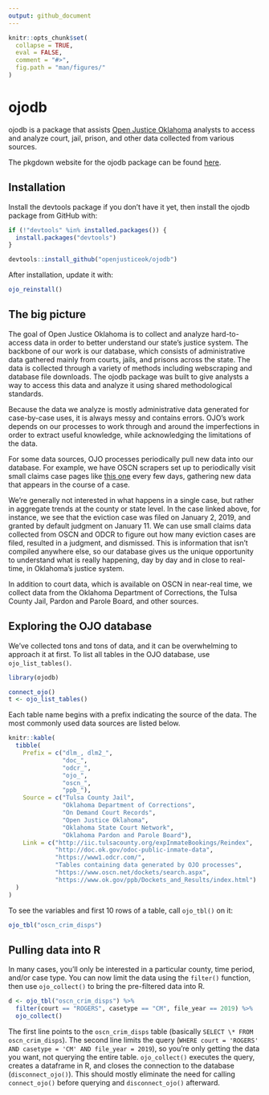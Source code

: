 ```yaml
---
output: github_document
---
```


<!-- README.md is generated from README.Rmd. Please edit that file -->

```r
knitr::opts_chunk$set(
  collapse = TRUE,
  eval = FALSE,
  comment = "#>",
  fig.path = "man/figures/"
)
```

# ojodb

ojodb is a package that assists [Open Justice Oklahoma](https://openjustice.okpolicy.org/) analysts to access and analyze court, jail, prison, and other data collected from various sources.

The pkgdown website for the ojodb package can be found [here](https://openjusticeok.github.io/ojodb/).

## Installation

Install the devtools package if you don't have it yet, then install the ojodb package from GitHub with:

```r
if (!"devtools" %in% installed.packages()) {
  install.packages("devtools")
}

devtools::install_github("openjusticeok/ojodb")
```

After installation, update it with:

```r
ojo_reinstall()
```

## The big picture

The goal of Open Justice Oklahoma is to collect and analyze hard-to-access data in order to better understand our state's justice system. The backbone of our work is our database, which consists of administrative data gathered mainly from courts, jails, and prisons across the state. The data is collected through a variety of methods including webscraping and database file downloads. The ojodb package was built to give analysts a way to access this data and analyze it using shared methodological standards.

Because the data we analyze is mostly administrative data generated for case-by-case uses, it is always messy and contains errors. OJO's work depends on our processes to work through and around the imperfections in order to extract useful knowledge, while acknowledging the limitations of the data.

For some data sources, OJO processes periodically pull new data into our database. For example, we have OSCN scrapers set up to periodically visit small claims case pages like [this one](https://www.oscn.net/dockets/GetCaseInformation.aspx?db=tulsa&number=SC-2019-10) every few days, gathering new data that appears in the course of a case.

We're generally not interested in what happens in a single case, but rather in aggregate trends at the county or state level. In the case linked above, for instance, we see that the eviction case was filed on January 2, 2019, and granted by default judgment on January 11. We can use small claims data collected from OSCN and ODCR to figure out how many eviction cases are filed, resulted in a judgment, and dismissed. This is information that isn't compiled anywhere else, so our database gives us the unique opportunity to understand what is really happening, day by day and in close to real-time, in Oklahoma's justice system.

In addition to court data, which is available on OSCN in near-real time, we collect data from the Oklahoma Department of Corrections, the Tulsa County Jail, Pardon and Parole Board, and other sources. 

## Exploring the OJO database

We've collected tons and tons of data, and it can be overwhelming to approach it at first. To list all tables in the OJO database, use `ojo_list_tables()`.

```r
library(ojodb)

connect_ojo()
t <- ojo_list_tables()

```

Each table name begins with a prefix indicating the source of the data. The most commonly used data sources are listed below.

``` r
knitr::kable(
  tibble(
    Prefix = c("dlm_, dlm2_",
               "doc_",
               "odcr_",
               "ojo_",
               "oscn_",
               "ppb_"),
    Source = c("Tulsa County Jail",
               "Oklahoma Department of Corrections",
               "On Demand Court Records",
               "Open Justice Oklahoma",
               "Oklahoma State Court Network",
               "Oklahoma Pardon and Parole Board"),
    Link = c("http://iic.tulsacounty.org/expInmateBookings/Reindex",
             "http://doc.ok.gov/odoc-public-inmate-data",
             "https://www1.odcr.com/",
             "Tables containing data generated by OJO processes",
             "https://www.oscn.net/dockets/search.aspx",
             "https://www.ok.gov/ppb/Dockets_and_Results/index.html")
  )
)
```

To see the variables and first 10 rows of a table, call `ojo_tbl()` on it:

```r
ojo_tbl("oscn_crim_disps")
```

## Pulling data into R

In many cases, you'll only be interested in a particular county, time period, and/or case type. You can now limit the data using the `filter()` function, then use `ojo_collect()` to bring the pre-filtered data into R.

```r
d <- ojo_tbl("oscn_crim_disps") %>% 
  filter(court == "ROGERS", casetype == "CM", file_year == 2019) %>% 
  ojo_collect()
```

The first line points to the `oscn_crim_disps` table (basically `SELECT \* FROM oscn_crim_disps`). The second line limits the query (`WHERE court = 'ROGERS' AND casetype = 'CM' AND file_year = 2019`), so you're only getting the data you want, not querying the entire table. `ojo_collect()` executes the query, creates a dataframe in R, and closes the connection to the database (`disconnect_ojo()`). This should mostly eliminate the need for calling `connect_ojo()` before querying and `disconnect_ojo()` afterward.



